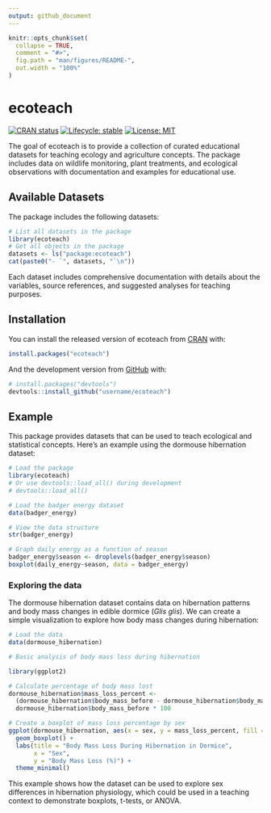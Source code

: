 ```yaml
---
output: github_document
---
```


<!-- README.md is generated from README.Rmd. Please edit that file -->

```r
knitr::opts_chunk$set(
  collapse = TRUE,
  comment = "#>",
  fig.path = "man/figures/README-",
  out.width = "100%"
)
```

# ecoteach

<!-- badges: start -->
[![CRAN status](https://www.r-pkg.org/badges/version/ecoteach)](https://CRAN.R-project.org/package=ecoteach)
[![Lifecycle: stable](https://img.shields.io/badge/lifecycle-stable-brightgreen.svg)](https://lifecycle.r-lib.org/articles/stages.html#stable)
[![License: MIT](https://img.shields.io/badge/License-MIT-yellow.svg)](https://opensource.org/licenses/MIT)
<!-- badges: end -->

The goal of ecoteach is to provide a collection of curated educational datasets for teaching ecology and agriculture concepts. The package includes data on wildlife monitoring, plant treatments, and ecological observations with documentation and examples for educational use.

## Available Datasets

The package includes the following datasets:

```r
# List all datasets in the package
library(ecoteach)
# Get all objects in the package
datasets <- ls("package:ecoteach")
cat(paste0("- `", datasets, "`\n"))
```

Each dataset includes comprehensive documentation with details about the variables, source references, and suggested analyses for teaching purposes.

## Installation

You can install the released version of ecoteach from [CRAN](https://CRAN.R-project.org) with:

```r
install.packages("ecoteach")
```

And the development version from [GitHub](https://github.com/) with:

```r
# install.packages("devtools")
devtools::install_github("username/ecoteach")
```

## Example

This package provides datasets that can be used to teach ecological and statistical concepts. Here's an example using the dormouse hibernation dataset:

```r
# Load the package
library(ecoteach)
# Or use devtools::load_all() during development
# devtools::load_all()

# Load the badger energy dataset
data(badger_energy)

# View the data structure
str(badger_energy)

# Graph daily energy as a function of season
badger_energy$season <- droplevels(badger_energy$season) 
boxplot(daily_energy~season, data = badger_energy)
```

### Exploring the data

The dormouse hibernation dataset contains data on hibernation patterns and body mass changes in edible dormice (*Glis glis*). We can create a simple visualization to explore how body mass changes during hibernation:

```r

# Load the data
data(dormouse_hibernation)

# Basic analysis of body mass loss during hibernation

library(ggplot2)

# Calculate percentage of body mass lost
dormouse_hibernation$mass_loss_percent <- 
  (dormouse_hibernation$body_mass_before - dormouse_hibernation$body_mass_after) / 
  dormouse_hibernation$body_mass_before * 100

# Create a boxplot of mass loss percentage by sex
ggplot(dormouse_hibernation, aes(x = sex, y = mass_loss_percent, fill = sex)) +
  geom_boxplot() +
  labs(title = "Body Mass Loss During Hibernation in Dormice",
       x = "Sex",
       y = "Body Mass Loss (%)") +
  theme_minimal()
```

This example shows how the dataset can be used to explore sex differences in hibernation physiology, which could be used in a teaching context to demonstrate boxplots, t-tests, or ANOVA.

